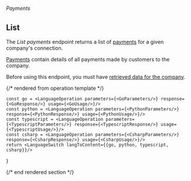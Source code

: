 ###### *Payments*

## List

The *List payments* endpoint returns a list of [payments](https://docs.codat.io/commerce-api#/schemas/Payment) for a given company's connection.

[Payments](https://docs.codat.io/commerce-api#/schemas/Payment) contain details of all payments made by customers to the company.

Before using this endpoint, you must have [retrieved data for the company](https://docs.codat.io/codat-api#/operations/refresh-company-data).
    

{/* rendered from operation template */}


    const go = <LanguageOperation parameters={<GoParameters/>} response={<GoResponse/>} usage={<GoUsage/>}/>
    const python = <LanguageOperation parameters={<PythonParameters/>} response={<PythonResponse/>} usage={<PythonUsage/>}/>
    const typescript = <LanguageOperation parameters={<TypescriptParameters/>} response={<TypescriptResponse/>} usage={<TypescriptUsage/>}/>
    const csharp = <LanguageOperation parameters={<CsharpParameters/>} response={<CsharpResponse/>} usage={<CsharpUsage/>}/>
    return <LanguageSwitch langToContent={{go, python, typescript, csharp}}/>
}

<Operation />

{/* end rendered section */}
